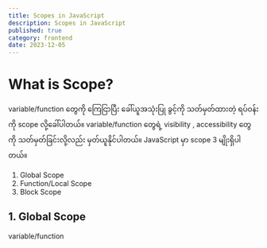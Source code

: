 ```yaml
---
title: Scopes in JavaScript
description: Scopes in JavaScript
published: true
category: frontend
date: 2023-12-05
---
```


# What is Scope?

variable/function တွေကို ကြေငြာပြီး ခေါ်ယူအသုံးပြု ခွင့်ကို သတ်မှတ်ထားတဲ့ ရပ်ဝန်းကို scope လို့ခေါ်ပါတယ်။
variable/function တွေရဲ့ visibility , accessibility တွေကို သတ်မှတ်ခြင်းလို့လည်း မှတ်ယူနိုင်ပါတယ်။
JavaScript မှာ scope 3 မျိုးရှိပါတယ်။

1. Global Scope 
2. Function/Local Scope
3. Block Scope


## 1. Global Scope 

variable/function 

